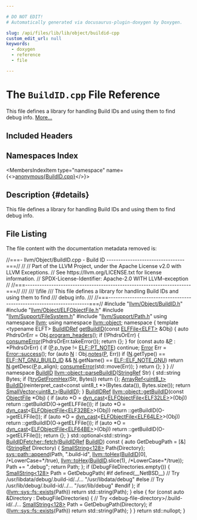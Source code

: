 ```yaml
---

# DO NOT EDIT!
# Automatically generated via docusaurus-plugin-doxygen by Doxygen.

slug: /api/files/lib/lib/object/buildid-cpp
custom_edit_url: null
keywords:
  - doxygen
  - reference
  - file

---
```





# The `BuildID.cpp` File Reference

<DoxygenPage pluginConfig={pluginConfig}>

This file defines a library for handling Build IDs and using them to find debug info. <a href="#details">More...</a>

## Included Headers

<IncludesList>
<IncludesListItem
  filePath="llvm/Object/BuildID.h"
  permalink="/docs/api/files/include/include/llvm/include/llvm/object/buildid-h"
  isLocal="true" />
<IncludesListItem
  filePath="llvm/Object/ELFObjectFile.h"
  permalink="/docs/api/files/include/include/llvm/include/llvm/object/elfobjectfile-h"
  isLocal="true" />
<IncludesListItem
  filePath="llvm/Support/FileSystem.h"
  permalink="/docs/api/files/include/include/llvm/include/llvm/support/filesystem-h"
  isLocal="true" />
<IncludesListItem
  filePath="llvm/Support/Path.h"
  permalink="/docs/api/files/include/include/llvm/include/llvm/support/path-h"
  isLocal="true" />
</IncludesList>

## Namespaces Index

<MembersIndex>

<MembersIndexItem
  type="namespace"
  name={<><a href="/docs/api/namespaces/anonymous-buildid-cpp-">anonymous&#123;BuildID.cpp&#125;</a></>}>
</MembersIndexItem>

</MembersIndex>

## Description {#details}

This file defines a library for handling Build IDs and using them to find debug info.

## File Listing

The file content with the documentation metadata removed is:

<ProgramListing>

<Link id="l00001" /><CodeLine lineNumber="1"><span class="doxyHighlightComment">//===- llvm/Object/BuildID.cpp - Build ID ---------------------------------===//</span></CodeLine>
<Link id="l00002" /><CodeLine lineNumber="2"><span class="doxyHighlightComment">//</span></CodeLine>
<Link id="l00003" /><CodeLine lineNumber="3"><span class="doxyHighlightComment">// Part of the LLVM Project, under the Apache License v2.0 with LLVM Exceptions.</span></CodeLine>
<Link id="l00004" /><CodeLine lineNumber="4"><span class="doxyHighlightComment">// See https://llvm.org/LICENSE.txt for license information.</span></CodeLine>
<Link id="l00005" /><CodeLine lineNumber="5"><span class="doxyHighlightComment">// SPDX-License-Identifier: Apache-2.0 WITH LLVM-exception</span></CodeLine>
<Link id="l00006" /><CodeLine lineNumber="6"><span class="doxyHighlightComment">//</span></CodeLine>
<Link id="l00007" /><CodeLine lineNumber="7"><span class="doxyHighlightComment">//===----------------------------------------------------------------------===//</span></CodeLine>
<Link id="l00008" /><CodeLine lineNumber="8"><span class="doxyHighlightComment">///</span></CodeLine>
<Link id="l00009" /><CodeLine lineNumber="9"><span class="doxyHighlightComment">/// \\file</span></CodeLine>
<Link id="l00010" /><CodeLine lineNumber="10"><span class="doxyHighlightComment">/// This file defines a library for handling Build IDs and using them to find</span></CodeLine>
<Link id="l00011" /><CodeLine lineNumber="11"><span class="doxyHighlightComment">/// debug info.</span></CodeLine>
<Link id="l00012" /><CodeLine lineNumber="12"><span class="doxyHighlightComment">///</span></CodeLine>
<Link id="l00013" /><CodeLine lineNumber="13"><span class="doxyHighlightComment">//===----------------------------------------------------------------------===//</span></CodeLine>
<Link id="l00014" /><CodeLine lineNumber="14"></CodeLine>
<Link id="l00015" /><CodeLine lineNumber="15"><span class="doxyHighlightPreprocessor">#include &quot;<a href="/docs/api/files/include/include/llvm/include/llvm/object/buildid-h">llvm/Object/BuildID.h</a>&quot;</span></CodeLine>
<Link id="l00016" /><CodeLine lineNumber="16"></CodeLine>
<Link id="l00017" /><CodeLine lineNumber="17"><span class="doxyHighlightPreprocessor">#include &quot;<a href="/docs/api/files/include/include/llvm/include/llvm/object/elfobjectfile-h">llvm/Object/ELFObjectFile.h</a>&quot;</span></CodeLine>
<Link id="l00018" /><CodeLine lineNumber="18"><span class="doxyHighlightPreprocessor">#include &quot;<a href="/docs/api/files/include/include/llvm/include/llvm/support/filesystem-h">llvm/Support/FileSystem.h</a>&quot;</span></CodeLine>
<Link id="l00019" /><CodeLine lineNumber="19"><span class="doxyHighlightPreprocessor">#include &quot;<a href="/docs/api/files/include/include/llvm/include/llvm/support/path-h">llvm/Support/Path.h</a>&quot;</span></CodeLine>
<Link id="l00020" /><CodeLine lineNumber="20"></CodeLine>
<Link id="l00021" /><CodeLine lineNumber="21"><span class="doxyHighlightKeyword">using namespace </span><span class="doxyHighlight"><a href="/docs/api/namespaces/llvm">llvm</a>;</span></CodeLine>
<Link id="l00022" /><CodeLine lineNumber="22"><span class="doxyHighlightKeyword">using namespace </span><span class="doxyHighlight"><a href="/docs/api/namespaces/llvm/object">llvm::object</a>;</span></CodeLine>
<Link id="l00023" /><CodeLine lineNumber="23"></CodeLine>
<Link id="l00024" /><CodeLine lineNumber="24" lineLink="/docs/api/namespaces/anonymous-buildid-cpp-"><span class="doxyHighlightKeyword">namespace </span><span class="doxyHighlight">&#123;</span></CodeLine>
<Link id="l00025" /><CodeLine lineNumber="25"></CodeLine>
<Link id="l00026" /><CodeLine lineNumber="26" lineLink="/docs/api/namespaces/anonymous-buildid-cpp-/#a10d49947a1b089d5ee06458bf8252a37"><span class="doxyHighlightKeyword">template</span><span class="doxyHighlight"> &lt;</span><span class="doxyHighlightKeyword">typename</span><span class="doxyHighlight"> ELFT&gt; <a href="/docs/api/namespaces/llvm/object/#ac1078293d640738282058eba178e9472">BuildIDRef</a> <a href="/docs/api/namespaces/llvm/object/#a6e5d9df4335ddc5a345badf40a2f017f">getBuildID</a>(</span><span class="doxyHighlightKeyword">const</span><span class="doxyHighlight"> <a href="/docs/api/classes/llvm/object/elffile">ELFFile&lt;ELFT&gt;</a> &amp;Obj) &#123;</span></CodeLine>
<Link id="l00027" /><CodeLine lineNumber="27"><span class="doxyHighlight">  </span><span class="doxyHighlightKeyword">auto</span><span class="doxyHighlight"> PhdrsOrErr = Obj.<a href="/docs/api/classes/llvm/object/elffile/#a685264b0f25cd162e8b4e85365aee004">program&#95;headers</a>();</span></CodeLine>
<Link id="l00028" /><CodeLine lineNumber="28"><span class="doxyHighlight">  </span><span class="doxyHighlightKeywordFlow">if</span><span class="doxyHighlight"> (!PhdrsOrErr) &#123;</span></CodeLine>
<Link id="l00029" /><CodeLine lineNumber="29"><span class="doxyHighlight">    <a href="/docs/api/namespaces/llvm/#aee0e70be66536b9ef7b65ae2e5a45959">consumeError</a>(PhdrsOrErr.takeError());</span></CodeLine>
<Link id="l00030" /><CodeLine lineNumber="30"><span class="doxyHighlight">    </span><span class="doxyHighlightKeywordFlow">return</span><span class="doxyHighlight"> &#123;&#125;;</span></CodeLine>
<Link id="l00031" /><CodeLine lineNumber="31"><span class="doxyHighlight">  &#125;</span></CodeLine>
<Link id="l00032" /><CodeLine lineNumber="32"><span class="doxyHighlight">  </span><span class="doxyHighlightKeywordFlow">for</span><span class="doxyHighlight"> (</span><span class="doxyHighlightKeyword">const</span><span class="doxyHighlight"> </span><span class="doxyHighlightKeyword">auto</span><span class="doxyHighlight"> &amp;<a href="/docs/api/files/lib/lib/option/option-cpp/#a04665169063c8ca1f2ea96c27fc7c2b2">P</a> : &#42;PhdrsOrErr) &#123;</span></CodeLine>
<Link id="l00033" /><CodeLine lineNumber="33"><span class="doxyHighlight">    </span><span class="doxyHighlightKeywordFlow">if</span><span class="doxyHighlight"> (<a href="/docs/api/files/lib/lib/option/option-cpp/#a04665169063c8ca1f2ea96c27fc7c2b2">P</a>.p&#95;type != <a href="/docs/api/namespaces/llvm/elf/#a4c1b3bf29b3c86c8d11b6708ff244669a8915c7c1855e12fed06c6d15cf2e69c0">ELF::PT&#95;NOTE</a>)</span></CodeLine>
<Link id="l00034" /><CodeLine lineNumber="34"><span class="doxyHighlight">      </span><span class="doxyHighlightKeywordFlow">continue</span><span class="doxyHighlight">;</span></CodeLine>
<Link id="l00035" /><CodeLine lineNumber="35"><span class="doxyHighlight">    <a href="/docs/api/classes/llvm/error">Error</a> Err = <a href="/docs/api/classes/llvm/error/#a4dfd0813c3d0e0a30439b5a3e9196b59">Error::success</a>();</span></CodeLine>
<Link id="l00036" /><CodeLine lineNumber="36"><span class="doxyHighlight">    </span><span class="doxyHighlightKeywordFlow">for</span><span class="doxyHighlight"> (</span><span class="doxyHighlightKeyword">auto</span><span class="doxyHighlight"> <a href="/docs/api/files/lib/lib/support/regcomp-c/#a0240ac851181b84ac374872dc5434ee4">N</a> : Obj.<a href="/docs/api/classes/llvm/object/elffile/#a54e0eb7b4c7bff44dd72334b6184a045">notes</a>(<a href="/docs/api/files/lib/lib/option/option-cpp/#a04665169063c8ca1f2ea96c27fc7c2b2">P</a>, Err))</span></CodeLine>
<Link id="l00037" /><CodeLine lineNumber="37"><span class="doxyHighlight">      </span><span class="doxyHighlightKeywordFlow">if</span><span class="doxyHighlight"> (<a href="/docs/api/files/lib/lib/support/regcomp-c/#a0240ac851181b84ac374872dc5434ee4">N</a>.getType() == <a href="/docs/api/namespaces/llvm/elf/#a79320031de0b079ee540d7803af8ff07a56705c513fecba8f99ce161e6ba56731">ELF::NT&#95;GNU&#95;BUILD&#95;ID</a> &amp;&amp;</span></CodeLine>
<Link id="l00038" /><CodeLine lineNumber="38"><span class="doxyHighlight">          <a href="/docs/api/files/lib/lib/support/regcomp-c/#a0240ac851181b84ac374872dc5434ee4">N</a>.getName() == <a href="/docs/api/namespaces/llvm/elf/#a24c3c04d3cc961c8e2ef355efd5b2cc9">ELF::ELF&#95;NOTE&#95;GNU</a>)</span></CodeLine>
<Link id="l00039" /><CodeLine lineNumber="39"><span class="doxyHighlight">        </span><span class="doxyHighlightKeywordFlow">return</span><span class="doxyHighlight"> <a href="/docs/api/files/lib/lib/support/regcomp-c/#a0240ac851181b84ac374872dc5434ee4">N</a>.getDesc(<a href="/docs/api/files/lib/lib/option/option-cpp/#a04665169063c8ca1f2ea96c27fc7c2b2">P</a>.p&#95;align);</span></CodeLine>
<Link id="l00040" /><CodeLine lineNumber="40"><span class="doxyHighlight">    <a href="/docs/api/namespaces/llvm/#aee0e70be66536b9ef7b65ae2e5a45959">consumeError</a>(std::move(Err));</span></CodeLine>
<Link id="l00041" /><CodeLine lineNumber="41"><span class="doxyHighlight">  &#125;</span></CodeLine>
<Link id="l00042" /><CodeLine lineNumber="42"><span class="doxyHighlight">  </span><span class="doxyHighlightKeywordFlow">return</span><span class="doxyHighlight"> &#123;&#125;;</span></CodeLine>
<Link id="l00043" /><CodeLine lineNumber="43"><span class="doxyHighlight">&#125;</span></CodeLine>
<Link id="l00044" /><CodeLine lineNumber="44"></CodeLine>
<Link id="l00045" /><CodeLine lineNumber="45"><span class="doxyHighlight">&#125; </span><span class="doxyHighlightComment">// namespace</span></CodeLine>
<Link id="l00046" /><CodeLine lineNumber="46"></CodeLine>
<Link id="l00047" /><CodeLine lineNumber="47" lineLink="/docs/api/namespaces/llvm/object/#aa422c77e6ab346dd94f1f1737451f190"><span class="doxyHighlight"><a href="/docs/api/namespaces/llvm/object/#a4304894bcf353bce5ba4d3dd7ff534d7">BuildID</a> <a href="/docs/api/namespaces/llvm/object/#aa422c77e6ab346dd94f1f1737451f190">llvm::object::parseBuildID</a>(<a href="/docs/api/classes/llvm/stringref">StringRef</a> Str) &#123;</span></CodeLine>
<Link id="l00048" /><CodeLine lineNumber="48"><span class="doxyHighlight">  std::string Bytes;</span></CodeLine>
<Link id="l00049" /><CodeLine lineNumber="49"><span class="doxyHighlight">  </span><span class="doxyHighlightKeywordFlow">if</span><span class="doxyHighlight"> (!<a href="/docs/api/namespaces/llvm/#a3699262c2b17521102856cf077a70189">tryGetFromHex</a>(Str, Bytes))</span></CodeLine>
<Link id="l00050" /><CodeLine lineNumber="50"><span class="doxyHighlight">    </span><span class="doxyHighlightKeywordFlow">return</span><span class="doxyHighlight"> &#123;&#125;;</span></CodeLine>
<Link id="l00051" /><CodeLine lineNumber="51"><span class="doxyHighlight">  <a href="/docs/api/classes/llvm/arrayref">ArrayRef&lt;uint8&#95;t&gt;</a> <a href="/docs/api/namespaces/llvm/object/#a4304894bcf353bce5ba4d3dd7ff534d7">BuildID</a>(</span><span class="doxyHighlightKeyword">reinterpret&#95;cast&lt;</span><span class="doxyHighlightKeyword">const </span><span class="doxyHighlight">uint8&#95;t &#42;</span><span class="doxyHighlightKeyword">&gt;</span><span class="doxyHighlight">(Bytes.data()),</span></CodeLine>
<Link id="l00052" /><CodeLine lineNumber="52"><span class="doxyHighlight">                            Bytes.size());</span></CodeLine>
<Link id="l00053" /><CodeLine lineNumber="53"><span class="doxyHighlight">  </span><span class="doxyHighlightKeywordFlow">return</span><span class="doxyHighlight"> <a href="/docs/api/classes/llvm/smallvector">SmallVector&lt;uint8&#95;t&gt;</a>(<a href="/docs/api/namespaces/llvm/object/#a4304894bcf353bce5ba4d3dd7ff534d7">BuildID</a>);</span></CodeLine>
<Link id="l00054" /><CodeLine lineNumber="54"><span class="doxyHighlight">&#125;</span></CodeLine>
<Link id="l00055" /><CodeLine lineNumber="55"></CodeLine>
<Link id="l00056" /><CodeLine lineNumber="56" lineLink="/docs/api/namespaces/llvm/object/#a6e5d9df4335ddc5a345badf40a2f017f"><span class="doxyHighlight"><a href="/docs/api/namespaces/llvm/object/#ac1078293d640738282058eba178e9472">BuildIDRef</a> <a href="/docs/api/namespaces/llvm/object/#a6e5d9df4335ddc5a345badf40a2f017f">llvm::object::getBuildID</a>(</span><span class="doxyHighlightKeyword">const</span><span class="doxyHighlight"> <a href="/docs/api/classes/llvm/object/objectfile">ObjectFile</a> &#42;Obj) &#123;</span></CodeLine>
<Link id="l00057" /><CodeLine lineNumber="57"><span class="doxyHighlight">  </span><span class="doxyHighlightKeywordFlow">if</span><span class="doxyHighlight"> (</span><span class="doxyHighlightKeyword">auto</span><span class="doxyHighlight"> &#42;O = <a href="/docs/api/namespaces/llvm/#a22eeee01734061ac1b31ccd994c49eef">dyn&#95;cast</a>&lt;<a href="/docs/api/classes/llvm/object/elfobjectfile">ELFObjectFile&lt;ELF32LE&gt;</a>&gt;(Obj))</span></CodeLine>
<Link id="l00058" /><CodeLine lineNumber="58"><span class="doxyHighlight">    return ::getBuildID(O-&gt;getELFFile());</span></CodeLine>
<Link id="l00059" /><CodeLine lineNumber="59"><span class="doxyHighlight">  </span><span class="doxyHighlightKeywordFlow">if</span><span class="doxyHighlight"> (</span><span class="doxyHighlightKeyword">auto</span><span class="doxyHighlight"> &#42;O = <a href="/docs/api/namespaces/llvm/#a22eeee01734061ac1b31ccd994c49eef">dyn&#95;cast</a>&lt;<a href="/docs/api/classes/llvm/object/elfobjectfile">ELFObjectFile&lt;ELF32BE&gt;</a>&gt;(Obj))</span></CodeLine>
<Link id="l00060" /><CodeLine lineNumber="60"><span class="doxyHighlight">    return ::getBuildID(O-&gt;getELFFile());</span></CodeLine>
<Link id="l00061" /><CodeLine lineNumber="61"><span class="doxyHighlight">  </span><span class="doxyHighlightKeywordFlow">if</span><span class="doxyHighlight"> (</span><span class="doxyHighlightKeyword">auto</span><span class="doxyHighlight"> &#42;O = <a href="/docs/api/namespaces/llvm/#a22eeee01734061ac1b31ccd994c49eef">dyn&#95;cast</a>&lt;<a href="/docs/api/classes/llvm/object/elfobjectfile">ELFObjectFile&lt;ELF64LE&gt;</a>&gt;(Obj))</span></CodeLine>
<Link id="l00062" /><CodeLine lineNumber="62"><span class="doxyHighlight">    return ::getBuildID(O-&gt;getELFFile());</span></CodeLine>
<Link id="l00063" /><CodeLine lineNumber="63"><span class="doxyHighlight">  </span><span class="doxyHighlightKeywordFlow">if</span><span class="doxyHighlight"> (</span><span class="doxyHighlightKeyword">auto</span><span class="doxyHighlight"> &#42;O = <a href="/docs/api/namespaces/llvm/#a22eeee01734061ac1b31ccd994c49eef">dyn&#95;cast</a>&lt;<a href="/docs/api/classes/llvm/object/elfobjectfile">ELFObjectFile&lt;ELF64BE&gt;</a>&gt;(Obj))</span></CodeLine>
<Link id="l00064" /><CodeLine lineNumber="64"><span class="doxyHighlight">    return ::getBuildID(O-&gt;getELFFile());</span></CodeLine>
<Link id="l00065" /><CodeLine lineNumber="65"><span class="doxyHighlight">  </span><span class="doxyHighlightKeywordFlow">return</span><span class="doxyHighlight"> &#123;&#125;;</span></CodeLine>
<Link id="l00066" /><CodeLine lineNumber="66"><span class="doxyHighlight">&#125;</span></CodeLine>
<Link id="l00067" /><CodeLine lineNumber="67"></CodeLine>
<Link id="l00068" /><CodeLine lineNumber="68" lineLink="/docs/api/classes/llvm/object/buildidfetcher/#a0b88868ad72597e4cc566ca26068dfc9"><span class="doxyHighlight">std::optional&lt;std::string&gt; <a href="/docs/api/classes/llvm/object/buildidfetcher/#a0b88868ad72597e4cc566ca26068dfc9">BuildIDFetcher::fetch</a>(<a href="/docs/api/namespaces/llvm/object/#ac1078293d640738282058eba178e9472">BuildIDRef</a> <a href="/docs/api/namespaces/llvm/object/#a4304894bcf353bce5ba4d3dd7ff534d7">BuildID</a>)</span><span class="doxyHighlightKeyword"> const </span><span class="doxyHighlight">&#123;</span></CodeLine>
<Link id="l00069" /><CodeLine lineNumber="69"><span class="doxyHighlight">  </span><span class="doxyHighlightKeyword">auto</span><span class="doxyHighlight"> GetDebugPath = &#91;&amp;&#93;(<a href="/docs/api/classes/llvm/stringref">StringRef</a> Directory) &#123;</span></CodeLine>
<Link id="l00070" /><CodeLine lineNumber="70"><span class="doxyHighlight">    <a href="/docs/api/classes/llvm/smallstring">SmallString&lt;128&gt;</a> Path&#123;Directory&#125;;</span></CodeLine>
<Link id="l00071" /><CodeLine lineNumber="71"><span class="doxyHighlight">    <a href="/docs/api/namespaces/llvm/sys/path/#acb80894344c78dacf8d5ff8c23be697d">sys::path::append</a>(Path, </span><span class="doxyHighlightStringLiteral">&quot;.build-id&quot;</span><span class="doxyHighlight">,</span></CodeLine>
<Link id="l00072" /><CodeLine lineNumber="72"><span class="doxyHighlight">                      <a href="/docs/api/namespaces/llvm/#abec19670f96ed423c2e4d4f10a4c6975">llvm::toHex</a>(<a href="/docs/api/namespaces/llvm/object/#a4304894bcf353bce5ba4d3dd7ff534d7">BuildID</a>&#91;0&#93;, </span><span class="doxyHighlightComment">/&#42;LowerCase=&#42;/</span><span class="doxyHighlightKeyword">true</span><span class="doxyHighlight">),</span></CodeLine>
<Link id="l00073" /><CodeLine lineNumber="73"><span class="doxyHighlight">                      <a href="/docs/api/namespaces/llvm/#abec19670f96ed423c2e4d4f10a4c6975">llvm::toHex</a>(<a href="/docs/api/namespaces/llvm/object/#a4304894bcf353bce5ba4d3dd7ff534d7">BuildID</a>.slice(1), </span><span class="doxyHighlightComment">/&#42;LowerCase=&#42;/</span><span class="doxyHighlightKeyword">true</span><span class="doxyHighlight">));</span></CodeLine>
<Link id="l00074" /><CodeLine lineNumber="74"><span class="doxyHighlight">    Path += </span><span class="doxyHighlightStringLiteral">&quot;.debug&quot;</span><span class="doxyHighlight">;</span></CodeLine>
<Link id="l00075" /><CodeLine lineNumber="75"><span class="doxyHighlight">    </span><span class="doxyHighlightKeywordFlow">return</span><span class="doxyHighlight"> Path;</span></CodeLine>
<Link id="l00076" /><CodeLine lineNumber="76"><span class="doxyHighlight">  &#125;;</span></CodeLine>
<Link id="l00077" /><CodeLine lineNumber="77"><span class="doxyHighlight">  </span><span class="doxyHighlightKeywordFlow">if</span><span class="doxyHighlight"> (DebugFileDirectories.empty()) &#123;</span></CodeLine>
<Link id="l00078" /><CodeLine lineNumber="78"><span class="doxyHighlight">    <a href="/docs/api/classes/llvm/smallstring">SmallString&lt;128&gt;</a> Path = GetDebugPath(</span></CodeLine>
<Link id="l00079" /><CodeLine lineNumber="79"><span class="doxyHighlight">#</span><span class="doxyHighlightKeywordFlow">if</span><span class="doxyHighlight"> defined(&#95;&#95;NetBSD&#95;&#95;)</span></CodeLine>
<Link id="l00080" /><CodeLine lineNumber="80"><span class="doxyHighlight">        </span><span class="doxyHighlightComment">// Try /usr/libdata/debug/.build-id/../...</span></CodeLine>
<Link id="l00081" /><CodeLine lineNumber="81"><span class="doxyHighlight">        </span><span class="doxyHighlightStringLiteral">&quot;/usr/libdata/debug&quot;</span></CodeLine>
<Link id="l00082" /><CodeLine lineNumber="82"><span class="doxyHighlight">#</span><span class="doxyHighlightKeywordFlow">else</span></CodeLine>
<Link id="l00083" /><CodeLine lineNumber="83"><span class="doxyHighlight">        </span><span class="doxyHighlightComment">// Try /usr/lib/debug/.build-id/../...</span></CodeLine>
<Link id="l00084" /><CodeLine lineNumber="84"><span class="doxyHighlight">        </span><span class="doxyHighlightStringLiteral">&quot;/usr/lib/debug&quot;</span></CodeLine>
<Link id="l00085" /><CodeLine lineNumber="85"><span class="doxyHighlight">#endif</span></CodeLine>
<Link id="l00086" /><CodeLine lineNumber="86"><span class="doxyHighlight">    );</span></CodeLine>
<Link id="l00087" /><CodeLine lineNumber="87"><span class="doxyHighlight">    </span><span class="doxyHighlightKeywordFlow">if</span><span class="doxyHighlight"> (<a href="/docs/api/namespaces/llvm/sys/fs/#a645a607ffcccb12f16a5736db991e7d9">llvm::sys::fs::exists</a>(Path))</span></CodeLine>
<Link id="l00088" /><CodeLine lineNumber="88"><span class="doxyHighlight">      </span><span class="doxyHighlightKeywordFlow">return</span><span class="doxyHighlight"> std::string(Path);</span></CodeLine>
<Link id="l00089" /><CodeLine lineNumber="89"><span class="doxyHighlight">  &#125; </span><span class="doxyHighlightKeywordFlow">else</span><span class="doxyHighlight"> &#123;</span></CodeLine>
<Link id="l00090" /><CodeLine lineNumber="90"><span class="doxyHighlight">    </span><span class="doxyHighlightKeywordFlow">for</span><span class="doxyHighlight"> (</span><span class="doxyHighlightKeyword">const</span><span class="doxyHighlight"> </span><span class="doxyHighlightKeyword">auto</span><span class="doxyHighlight"> &amp;Directory : DebugFileDirectories) &#123;</span></CodeLine>
<Link id="l00091" /><CodeLine lineNumber="91"><span class="doxyHighlight">      </span><span class="doxyHighlightComment">// Try &lt;debug-file-directory&gt;/.build-id/../...</span></CodeLine>
<Link id="l00092" /><CodeLine lineNumber="92"><span class="doxyHighlight">      <a href="/docs/api/classes/llvm/smallstring">SmallString&lt;128&gt;</a> Path = GetDebugPath(Directory);</span></CodeLine>
<Link id="l00093" /><CodeLine lineNumber="93"><span class="doxyHighlight">      </span><span class="doxyHighlightKeywordFlow">if</span><span class="doxyHighlight"> (<a href="/docs/api/namespaces/llvm/sys/fs/#a645a607ffcccb12f16a5736db991e7d9">llvm::sys::fs::exists</a>(Path))</span></CodeLine>
<Link id="l00094" /><CodeLine lineNumber="94"><span class="doxyHighlight">        </span><span class="doxyHighlightKeywordFlow">return</span><span class="doxyHighlight"> std::string(Path);</span></CodeLine>
<Link id="l00095" /><CodeLine lineNumber="95"><span class="doxyHighlight">    &#125;</span></CodeLine>
<Link id="l00096" /><CodeLine lineNumber="96"><span class="doxyHighlight">  &#125;</span></CodeLine>
<Link id="l00097" /><CodeLine lineNumber="97"><span class="doxyHighlight">  </span><span class="doxyHighlightKeywordFlow">return</span><span class="doxyHighlight"> std::nullopt;</span></CodeLine>
<Link id="l00098" /><CodeLine lineNumber="98"><span class="doxyHighlight">&#125;</span></CodeLine>

</ProgramListing>


</DoxygenPage>
